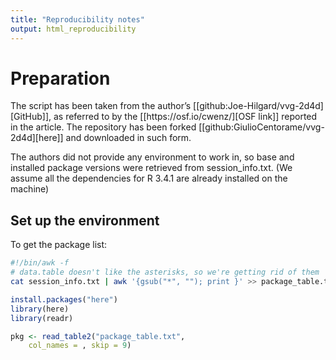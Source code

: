 ```yaml
---
title: "Reproducibility notes"
output: html_reproducibility
---
```

# Preparation

The script has been taken from the author's [[github:Joe-Hilgard/vvg-2d4d][GitHub]], as referred to by the [[https://osf.io/cwenz/][OSF link]] reported in the article. The repository has been forked [[github:GiulioCentorame/vvg-2d4d][here]] and downloaded in such form.

The authors did not provide any environment to work in, so base and installed package versions were retrieved from session_info.txt.
(We assume all the dependencies for R 3.4.1 are already installed on the machine)

## Set up the environment

<!-- TODO: need to fix this jerk, keeps giving me a compilation error -->
<!-- First, install the right version of R: -->
<!-- ```{bash} -->
<!-- export R_VERSION=3.4.1 -->
<!-- curl -O https://cran.rstudio.com/src/base/R-3/R-${R_VERSION}.tar.gz -->
<!-- tar -xzvf R-${R_VERSION}.tar.gz -->
<!-- cd R-${R_VERSION} -->
<!-- ./configure \ -->
<!--     --prefix=/opt/R/${R_VERSION} \ -->
<!--     --enable-memory-profiling \ -->
<!--     --enable-R-shlib \ -->
<!--     --with-blas \ -->
<!--     --with-lapack \ -->
<!--     CFLAGS=-fPIC \ -->
<!--     CXXFLAGS=-fPIC \ -->
<!--     FPICFLAGS=-fPIC \  -->
<!--     CPICFLAGS=-fPIC \ -->
<!--     --enable-shared -->

<!-- make -->

<!-- sudo make install -->
<!-- ``` -->

To get the package list:
```bash
#!/bin/awk -f
# data.table doesn't like the asterisks, so we're getting rid of them
cat session_info.txt | awk '{gsub("*", ""); print }' >> package_table.txt
```

<!-- TODO: REMOVE LAST COLUMN -->


```r
install.packages("here")
library(here)
library(readr)

pkg <- read_table2("package_table.txt", 
    col_names = , skip = 9)
```



